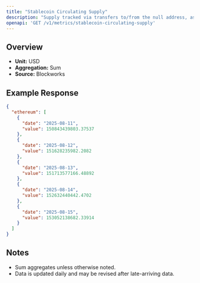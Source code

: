 ```yaml
---
title: "Stablecoin Circulating Supply"
description: "Supply tracked via transfers to/from the null address, as well as distinct issuance and redemption events for supported stablecoins. Circulating supply remove supply held in bridges, token treasuries, and known mint/burn addresses."
openapi: 'GET /v1/metrics/stablecoin-circulating-supply'
---
```


## Overview

- **Unit:** USD
- **Aggregation:** Sum
- **Source:** Blockworks

## Example Response

```json
{
  "ethereum": [
    {
      "date": "2025-08-11",
      "value": 150843439803.37537
    },
    {
      "date": "2025-08-12",
      "value": 151628235982.2082
    },
    {
      "date": "2025-08-13",
      "value": 151713577166.48892
    },
    {
      "date": "2025-08-14",
      "value": 152632440442.4702
    },
    {
      "date": "2025-08-15",
      "value": 153052138682.33914
    }
  ]
}
```

## Notes
- Sum aggregates unless otherwise noted.
- Data is updated daily and may be revised after late-arriving data.
